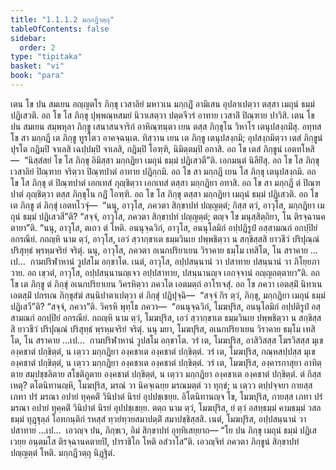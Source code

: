 ```yaml
---
title: "1.1.1.2 มกฺกฏีวตฺถุ"
tableOfContents: false
sidebar:
  order: 2
type: "tipitaka"
basket: "vi"
book: "para"
---
```



<DynamicBreadcrumb />

<Division number="40" book="para" e="ch" v="1" p="25">

<Paragraph number="75" book="para">
เตน โข ปน สมเยน อญฺญตโร ภิกฺขุ เวสาลิยํ มหาวเน มกฺกฏิํ อามิเสน อุปลาเปตฺวา ตสฺสา เมถุนํ ธมฺมํ ปฏิเสวติ. อถ โข โส ภิกฺขุ ปุพฺพณฺหสมยํ นิวาเสตฺวา ปตฺตจีวรํ อาทาย เวสาลิํ ปิณฺฑาย ปาวิสิ. เตน โข ปน สมเยน สมฺพหุลา ภิกฺขู เสนาสนจาริกํ อาหิณฺฑนฺตา เยน ตสฺส ภิกฺขุโน วิหาโร เตนุปสงฺกมิํสุ. อทฺทส โข สา มกฺกฏี เต ภิกฺขู ทูรโตว อาคจฺฉนฺเต. ทิสฺวาน เยน เต ภิกฺขู เตนุปสงฺกมิ; อุปสงฺกมิตฺวา เตสํ ภิกฺขูนํ ปุรโต กฏิมฺปิ จาเลสิ เฉปฺปมฺปิ จาเลสิ, กฏิมฺปิ โอฑฺฑิ, นิมิตฺตมฺปิ อกาสิ. อถ โข เตสํ ภิกฺขูนํ เอตทโหสิ—  “นิสฺสํสยํ โข โส ภิกฺขุ อิมิสฺสา มกฺกฏิยา เมถุนํ ธมฺมํ ปฏิเสวตี”ติ. เอกมนฺตํ นิลียิํสุ. อถ โข โส ภิกฺขุ เวสาลิยํ ปิณฺฑาย จริตฺวา ปิณฺฑปาตํ อาทาย ปฏิกฺกมิ.
</Paragraph>

</Division>
<Division number="41" book="para" e="ch" v="1" p="25">

<Paragraph number="76" book="para">
อถ โข สา มกฺกฏี เยน โส ภิกฺขุ เตนุปสงฺกมิ. อถ โข โส ภิกฺขุ ตํ ปิณฺฑปาตํ เอกเทสํ ภุญฺชิตฺวา เอกเทสํ ตสฺสา มกฺกฏิยา อทาสิ. อถ โข สา มกฺกฏี ตํ ปิณฺฑปาตํ ภุญฺชิตฺวา ตสฺส ภิกฺขุโน กฏิํ โอฑฺฑิ. อถ โข โส ภิกฺขุ ตสฺสา มกฺกฏิยา เมถุนํ ธมฺมํ ปฏิเสวติ.
</Paragraph>

<Paragraph number="77" book="para">
อถ โข เต ภิกฺขู ตํ ภิกฺขุํ เอตทโวจุํ—  “นนุ, อาวุโส, ภควตา สิกฺขาปทํ ปญฺญตฺตํ; กิสฺส ตฺวํ, อาวุโส, มกฺกฏิยา เมถุนํ ธมฺมํ ปฏิเสวสี”ติ? “สจฺจํ, อาวุโส, ภควตา สิกฺขาปทํ ปญฺญตฺตํ; ตญฺจ โข มนุสฺสิตฺถิยา, โน ติรจฺฉานคตายา”ติ. “นนุ, อาวุโส, ตเถว ตํ โหติ. อนนุจฺฉวิกํ, อาวุโส, อนนุโลมิกํ อปฺปฏิรูปํ อสฺสามณกํ อกปฺปิยํ อกรณียํ. กถญฺหิ นาม ตฺวํ, อาวุโส, เอวํ สฺวากฺขาเต ธมฺมวินเย ปพฺพชิตฺวา น สกฺขิสฺสสิ ยาวชีวํ ปริปุณฺณํ ปริสุทฺธํ พฺรหฺมจริยํ จริตุํ. นนุ, อาวุโส, ภควตา อเนกปริยาเยน วิราคาย ธมฺโม เทสิโต, โน สราคาย …เป…  กามปริฬาหานํ วูปสโม อกฺขาโต. เนตํ, อาวุโส, อปฺปสนฺนานํ วา ปสาทาย ปสนฺนานํ วา ภิโยฺยภาวาย. อถ เขฺวตํ, อาวุโส, อปฺปสนฺนานญฺเจว อปฺปสาทาย, ปสนฺนานญฺจ เอกจฺจานํ อญฺญถตฺตายา”ติ. อถ โข เต ภิกฺขู ตํ ภิกฺขุํ อเนกปริยาเยน วิครหิตฺวา ภควโต เอตมตฺถํ อาโรเจสุํ.
</Paragraph>

</Division>
<Division number="42" book="para" e="ch" v="1" p="26">

<Paragraph number="78" book="para">
อถ โข ภควา เอตสฺมิํ นิทาเน เอตสฺมิํ ปกรเณ ภิกฺขุสํฆํ สนฺนิปาตาเปตฺวา ตํ ภิกฺขุํ ปฏิปุจฺฉิ—  “สจฺจํ กิร ตฺวํ, ภิกฺขุ, มกฺกฏิยา เมถุนํ ธมฺมํ ปฏิเสวี”ติ? “สจฺจํ, ภควา”ติ. วิครหิ พุทฺโธ ภควา—  “อนนุจฺฉวิกํ, โมฆปุริส, อนนุโลมิกํ อปฺปติรูปํ อสฺสามณกํ อกปฺปิยํ อกรณียํ. กถญฺหิ นาม ตฺวํ, โมฆปุริส, เอวํ สฺวากฺขาเต ธมฺมวินเย ปพฺพชิตฺวา น สกฺขิสฺสสิ ยาวชีวํ ปริปุณฺณํ ปริสุทฺธํ พฺรหฺมจริยํ จริตุํ. นนุ มยา, โมฆปุริส, อเนกปริยาเยน วิราคาย ธมฺโม เทสิโต, โน สราคาย …เป…  กามปริฬาหานํ วูปสโม อกฺขาโต. วรํ เต, โมฆปุริส, อาสิวิสสฺส โฆรวิสสฺส มุเข องฺคชาตํ ปกฺขิตฺตํ, น เตฺวว มกฺกฏิยา องฺคชาเต องฺคชาตํ ปกฺขิตฺตํ. วรํ เต, โมฆปุริส, กณฺหสปฺปสฺส มุเข องฺคชาตํ ปกฺขิตฺตํ, น เตฺวว มกฺกฏิยา องฺคชาเต องฺคชาตํ ปกฺขิตฺตํ. วรํ เต, โมฆปุริส, องฺคารกาสุยา อาทิตฺตาย สมฺปชฺชลิตาย สโชติภูตาย องฺคชาตํ ปกฺขิตฺตํ, น เตฺวว มกฺกฏิยา องฺคชาเต องฺคชาตํ ปกฺขิตฺตํ. ตํ กิสฺส เหตุ? ตโตนิทานญฺหิ, โมฆปุริส, มรณํ วา นิคจฺเฉยฺย มรณมตฺตํ วา ทุกฺขํ; น เตฺวว ตปฺปจฺจยา กายสฺส เภทา ปรํ มรณา อปายํ ทุคฺคติํ วินิปาตํ นิรยํ อุปปชฺเชยฺย. อิโตนิทานญฺจ โข, โมฆปุริส, กายสฺส เภทา ปรํ มรณา อปายํ ทุคฺคติํ วินิปาตํ นิรยํ อุปปชฺเชยฺย. ตตฺถ นาม ตฺวํ, โมฆปุริส, ยํ ตฺวํ อสทฺธมฺมํ คามธมฺมํ วสลธมฺมํ ทุฏฺฐุลฺลํ โอทกนฺติกํ รหสฺสํ ทฺวยํทฺวยสมาปตฺติํ สมาปชฺชิสฺสสิ. เนตํ, โมฆปุริส, อปฺปสนฺนานํ วา ปสาทาย …เป…  เอวญฺจ ปน, ภิกฺขเว, อิมํ สิกฺขาปทํ อุทฺทิเสยฺยาถ—
</Paragraph>

<Paragraph number="79" book="para">
<Emphasis>“โย ปน ภิกฺขุ เมถุนํ ธมฺมํ ปฏิเสเวยฺย อนฺตมโส ติรจฺฉานคตายปิ, ปาราชิโก โหติ อสํวาโส”</Emphasis>ติ.
</Paragraph>

<Paragraph number="80" book="para">
เอวญฺจิทํ ภควตา ภิกฺขูนํ สิกฺขาปทํ ปญฺญตฺตํ โหติ.

</Paragraph>
</Division>

<Paragraph number="81" type="center" book="para">
มกฺกฏีวตฺถุ นิฏฺฐิตํ.
</Paragraph>